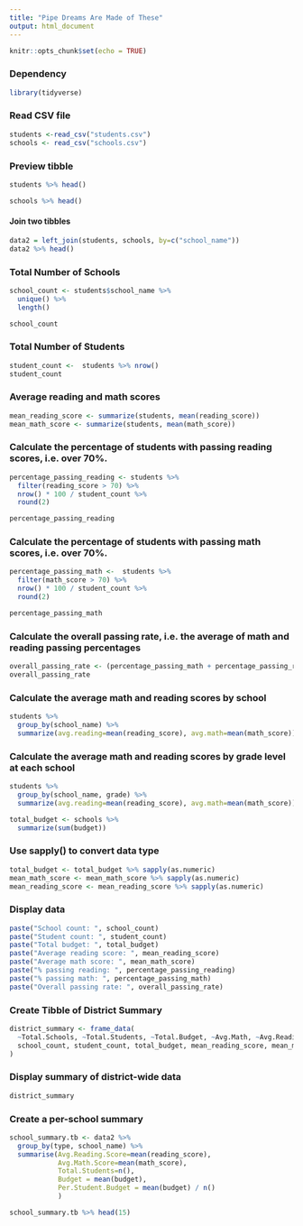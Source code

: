 ```yaml
---
title: "Pipe Dreams Are Made of These"
output: html_document
---
```


```r
knitr::opts_chunk$set(echo = TRUE)
```

### Dependency
```r
library(tidyverse)
```
### Read CSV file
```r
students <-read_csv("students.csv")
schools <- read_csv("schools.csv")
```
### Preview tibble
```r
students %>% head()
```
```r
schools %>% head()
```

#### Join two tibbles
```r
data2 = left_join(students, schools, by=c("school_name"))
data2 %>% head()
```

### Total Number of Schools
```r
school_count <- students$school_name %>% 
  unique() %>% 
  length()

school_count
```

### Total Number of Students
```r
student_count <-  students %>% nrow()
student_count
```

### Average reading and math scores
```r
mean_reading_score <- summarize(students, mean(reading_score))
mean_math_score <- summarize(students, mean(math_score))
```
### Calculate the percentage of students with passing reading scores, i.e. over 70%.
```r
percentage_passing_reading <- students %>% 
  filter(reading_score > 70) %>% 
  nrow() * 100 / student_count %>% 
  round(2)

percentage_passing_reading
```
### Calculate the percentage of students with passing math scores, i.e. over 70%.
```r
percentage_passing_math <-  students %>% 
  filter(math_score > 70) %>% 
  nrow() * 100 / student_count %>% 
  round(2)

percentage_passing_math
```
### Calculate the overall passing rate, i.e. the average of math and reading passing percentages
```r
overall_passing_rate <- (percentage_passing_math + percentage_passing_reading) / 2
overall_passing_rate
```

### Calculate the average math and reading scores by school
```r
students %>% 
  group_by(school_name) %>% 
  summarize(avg.reading=mean(reading_score), avg.math=mean(math_score))
```

### Calculate the average math and reading scores by grade level at each school
```r
students %>% 
  group_by(school_name, grade) %>% 
  summarize(avg.reading=mean(reading_score), avg.math=mean(math_score))
```
```r
total_budget <- schools %>% 
  summarize(sum(budget))
```

### Use sapply() to convert data type
```r
total_budget <- total_budget %>% sapply(as.numeric)
mean_math_score <- mean_math_score %>% sapply(as.numeric)
mean_reading_score <- mean_reading_score %>% sapply(as.numeric)
```

### Display data
```r
paste("School count: ", school_count)
paste("Student count: ", student_count)
paste("Total budget: ", total_budget)
paste("Average reading score: ", mean_reading_score)
paste("Average math score: ", mean_math_score)
paste("% passing reading: ", percentage_passing_reading)
paste("% passing math: ", percentage_passing_math)
paste("Overall passing rate: ", overall_passing_rate)
```
### Create Tibble of District Summary
```r
district_summary <- frame_data(
  ~Total.Schools, ~Total.Students, ~Total.Budget, ~Avg.Math, ~Avg.Reading, ~Percent.Passing.Math, ~Percent.Passing.Reading, ~Overall.Passing,
  school_count, student_count, total_budget, mean_reading_score, mean_math_score, percentage_passing_reading, percentage_passing_math, overall_passing_rate
)
```
### Display summary of district-wide data
```r
district_summary
```

### Create a per-school summary
```r
school_summary.tb <- data2 %>% 
  group_by(type, school_name) %>% 
  summarise(Avg.Reading.Score=mean(reading_score),
            Avg.Math.Score=mean(math_score),
            Total.Students=n(),
            Budget = mean(budget),
            Per.Student.Budget = mean(budget) / n()
            )

school_summary.tb %>% head(15)
```

